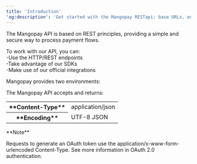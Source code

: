 ```yaml
---
title: 'Introduction'
'og:description': 'Get started with the Mangopay RESTapi: base URLs, environments, content type, and encoding.'
---
```


The Mangopay API is based on REST principles, providing a simple and secure way to process payment flows.  

To work with our API, you can:  
-Use the HTTP/REST endpoints  
-Take advantage of our SDKs  
-Make use of our official integrations  

Mangopay provides two environments:  

The Mangopay API accepts and returns:

<table class="html-table">
    <tbody>
        <tr>
            <th class="header">**Content-Type**</th>
            <td class="content">application/json</td>
        </tr>
        <tr>
            <th class="header">**Encoding**</th>
            <td class="content">UTF-8 JSON</td>
        </tr>
    </tbody>
</table>

<Note>  
**Note** 
  
Requests to generate an OAuth token use the application/x-www-form-urlencoded Content-Type. See more information in OAuth 2.0 authentication.  
</Note>